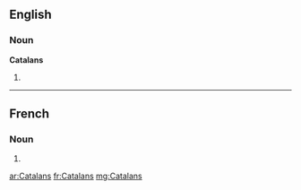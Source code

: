 ==English==

===Noun===
'''Catalans'''

# {{plural of|Catalan}}

----

==French==

===Noun===
{{head|fr|g=m-p}}

# {{plural of|Catalan|lang=fr}}

[[ar:Catalans]]
[[fr:Catalans]]
[[mg:Catalans]]